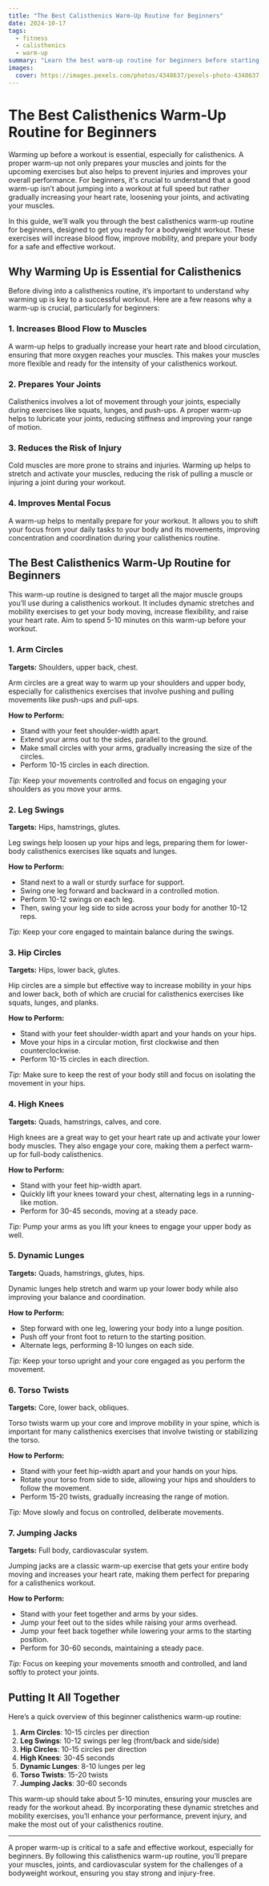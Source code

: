 ```yaml
---
title: "The Best Calisthenics Warm-Up Routine for Beginners"
date: 2024-10-17
tags:
  - fitness
  - calisthenics
  - warm-up
summary: "Learn the best warm-up routine for beginners before starting a calisthenics workout. Discover dynamic stretches and exercises that prepare your body for maximum performance and reduce the risk of injury."
images:
  cover: https://images.pexels.com/photos/4348637/pexels-photo-4348637.jpeg?auto=compress&cs=tinysrgb&w=800
---
```


# The Best Calisthenics Warm-Up Routine for Beginners

Warming up before a workout is essential, especially for calisthenics. A proper warm-up not only prepares your muscles and joints for the upcoming exercises but also helps to prevent injuries and improves your overall performance. For beginners, it's crucial to understand that a good warm-up isn’t about jumping into a workout at full speed but rather gradually increasing your heart rate, loosening your joints, and activating your muscles.

In this guide, we’ll walk you through the best calisthenics warm-up routine for beginners, designed to get you ready for a bodyweight workout. These exercises will increase blood flow, improve mobility, and prepare your body for a safe and effective workout.

## Why Warming Up is Essential for Calisthenics

Before diving into a calisthenics routine, it’s important to understand why warming up is key to a successful workout. Here are a few reasons why a warm-up is crucial, particularly for beginners:

### 1. **Increases Blood Flow to Muscles**

A warm-up helps to gradually increase your heart rate and blood circulation, ensuring that more oxygen reaches your muscles. This makes your muscles more flexible and ready for the intensity of your calisthenics workout.

### 2. **Prepares Your Joints**

Calisthenics involves a lot of movement through your joints, especially during exercises like squats, lunges, and push-ups. A proper warm-up helps to lubricate your joints, reducing stiffness and improving your range of motion.

### 3. **Reduces the Risk of Injury**

Cold muscles are more prone to strains and injuries. Warming up helps to stretch and activate your muscles, reducing the risk of pulling a muscle or injuring a joint during your workout.

### 4. **Improves Mental Focus**

A warm-up helps to mentally prepare for your workout. It allows you to shift your focus from your daily tasks to your body and its movements, improving concentration and coordination during your calisthenics routine.

## The Best Calisthenics Warm-Up Routine for Beginners

This warm-up routine is designed to target all the major muscle groups you’ll use during a calisthenics workout. It includes dynamic stretches and mobility exercises to get your body moving, increase flexibility, and raise your heart rate. Aim to spend 5-10 minutes on this warm-up before your workout.

### 1. **Arm Circles**

**Targets:** Shoulders, upper back, chest.

Arm circles are a great way to warm up your shoulders and upper body, especially for calisthenics exercises that involve pushing and pulling movements like push-ups and pull-ups.

**How to Perform:**
- Stand with your feet shoulder-width apart.
- Extend your arms out to the sides, parallel to the ground.
- Make small circles with your arms, gradually increasing the size of the circles.
- Perform 10-15 circles in each direction.

*Tip:* Keep your movements controlled and focus on engaging your shoulders as you move your arms.

### 2. **Leg Swings**

**Targets:** Hips, hamstrings, glutes.

Leg swings help loosen up your hips and legs, preparing them for lower-body calisthenics exercises like squats and lunges.

**How to Perform:**
- Stand next to a wall or sturdy surface for support.
- Swing one leg forward and backward in a controlled motion.
- Perform 10-12 swings on each leg.
- Then, swing your leg side to side across your body for another 10-12 reps.

*Tip:* Keep your core engaged to maintain balance during the swings.

### 3. **Hip Circles**

**Targets:** Hips, lower back, glutes.

Hip circles are a simple but effective way to increase mobility in your hips and lower back, both of which are crucial for calisthenics exercises like squats, lunges, and planks.

**How to Perform:**
- Stand with your feet shoulder-width apart and your hands on your hips.
- Move your hips in a circular motion, first clockwise and then counterclockwise.
- Perform 10-15 circles in each direction.

*Tip:* Make sure to keep the rest of your body still and focus on isolating the movement in your hips.

### 4. **High Knees**

**Targets:** Quads, hamstrings, calves, and core.

High knees are a great way to get your heart rate up and activate your lower body muscles. They also engage your core, making them a perfect warm-up for full-body calisthenics.

**How to Perform:**
- Stand with your feet hip-width apart.
- Quickly lift your knees toward your chest, alternating legs in a running-like motion.
- Perform for 30-45 seconds, moving at a steady pace.

*Tip:* Pump your arms as you lift your knees to engage your upper body as well.

### 5. **Dynamic Lunges**

**Targets:** Quads, hamstrings, glutes, hips.

Dynamic lunges help stretch and warm up your lower body while also improving your balance and coordination.

**How to Perform:**
- Step forward with one leg, lowering your body into a lunge position.
- Push off your front foot to return to the starting position.
- Alternate legs, performing 8-10 lunges on each side.

*Tip:* Keep your torso upright and your core engaged as you perform the movement.

### 6. **Torso Twists**

**Targets:** Core, lower back, obliques.

Torso twists warm up your core and improve mobility in your spine, which is important for many calisthenics exercises that involve twisting or stabilizing the torso.

**How to Perform:**
- Stand with your feet hip-width apart and your hands on your hips.
- Rotate your torso from side to side, allowing your hips and shoulders to follow the movement.
- Perform 15-20 twists, gradually increasing the range of motion.

*Tip:* Move slowly and focus on controlled, deliberate movements.

### 7. **Jumping Jacks**

**Targets:** Full body, cardiovascular system.

Jumping jacks are a classic warm-up exercise that gets your entire body moving and increases your heart rate, making them perfect for preparing for a calisthenics workout.

**How to Perform:**
- Stand with your feet together and arms by your sides.
- Jump your feet out to the sides while raising your arms overhead.
- Jump your feet back together while lowering your arms to the starting position.
- Perform for 30-60 seconds, maintaining a steady pace.

*Tip:* Focus on keeping your movements smooth and controlled, and land softly to protect your joints.

## Putting It All Together

Here’s a quick overview of this beginner calisthenics warm-up routine:

1. **Arm Circles**: 10-15 circles per direction
2. **Leg Swings**: 10-12 swings per leg (front/back and side/side)
3. **Hip Circles**: 10-15 circles per direction
4. **High Knees**: 30-45 seconds
5. **Dynamic Lunges**: 8-10 lunges per leg
6. **Torso Twists**: 15-20 twists
7. **Jumping Jacks**: 30-60 seconds

This warm-up should take about 5-10 minutes, ensuring your muscles are ready for the workout ahead. By incorporating these dynamic stretches and mobility exercises, you’ll enhance your performance, prevent injury, and make the most out of your calisthenics routine.

---

A proper warm-up is critical to a safe and effective workout, especially for beginners. By following this calisthenics warm-up routine, you’ll prepare your muscles, joints, and cardiovascular system for the challenges of a bodyweight workout, ensuring you stay strong and injury-free.
